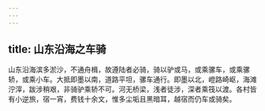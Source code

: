 ```yaml
---
---
---
```

title: 山东沿海之车骑
---



山东沿海滨多淤沙，不通舟楫，故遵陆者必骑，骑以驴或马，或乘骡车，或乘骡轿，或乘小车。大抵即墨以南，道路平坦，骡车通行。即墨以北，嶝路崎岖，海滩泞滓，跋涉稍艰，非骑驴乘轿不可。河无桥梁，浅者徒涉，深者乘筏以渡。各村皆有小逆旅，宿一宵，费钱十余文，惟多尘垢且黑暗耳，越宿而仍车或骑矣。